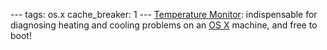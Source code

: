 ---
tags: os.x
cache_breaker: 1
---
[[Temperature Monitor]]: indispensable for diagnosing heating and cooling problems on an [[OS X]] machine, and free to boot!
